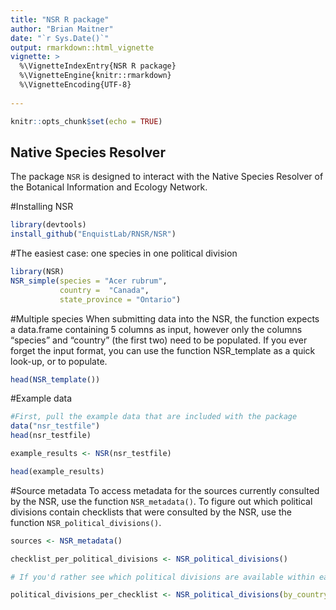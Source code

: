 ```yaml
---
title: "NSR R package"
author: "Brian Maitner"
date: "`r Sys.Date()`"
output: rmarkdown::html_vignette
vignette: >
  %\VignetteIndexEntry{NSR R package}
  %\VignetteEngine{knitr::rmarkdown}
  %\VignetteEncoding{UTF-8}
  
---
```



```r
knitr::opts_chunk$set(echo = TRUE)
```

## Native Species Resolver

The package `NSR` is designed to interact with the Native Species Resolver of the Botanical Information and Ecology Network.  


#Installing NSR
```r

library(devtools)
install_github("EnquistLab/RNSR/NSR")


```

#The easiest case: one species in one political division

```r
library(NSR)
NSR_simple(species = "Acer rubrum",
           country =  "Canada",
           state_province = "Ontario")


```

#Multiple species
When submitting data into the NSR, the function expects a data.frame containing 5 columns as input, however only the columns "species" and "country" (the first two) need to be populated. If you ever forget the input format, you can use the function NSR_template as a quick look-up, or to populate.

```r

head(NSR_template())

```

#Example data
```r

#First, pull the example data that are included with the package
data("nsr_testfile")
head(nsr_testfile)

example_results <- NSR(nsr_testfile)

head(example_results)

```

#Source metadata
To access metadata for the sources currently consulted by the NSR, use the function `NSR_metadata()`.  To figure out which political divisions contain checklists that were consulted by the NSR, use the function `NSR_political_divisions()`.

```r

sources <- NSR_metadata()

checklist_per_political_divisions <- NSR_political_divisions()

# If you'd rather see which political divisions are available within each checklist, set "by_country" to FALSE

political_divisions_per_checklist <- NSR_political_divisions(by_country = FALSE)


```


